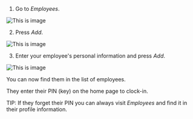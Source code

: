 1. Go to *Employees*.

![This is image](/images/guides/test.PNG "How to")

2. Press *Add*.

![This is image](/images/guides/test2.PNG "How to")

3. Enter your employee's personal information and press *Add*.

![This is image](/images/guides/test3.PNG "How to")

You can now find them in the list of employees.

They enter their PIN (key) on the home page to clock-in. 

TIP: If they forget their PIN you can always visit *Employees* and find it in their profile information.